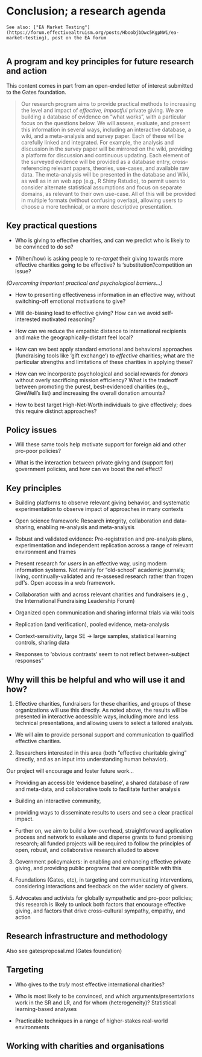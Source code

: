 # Conclusion; a research agenda {#conclusion-agenda}


```block2

See also: ["EA Market Testing"](https://forum.effectivealtruism.org/posts/HboobjbDwc5KgpNWi/ea-market-testing), post on the EA forum
        
``` 


## A program and key principles for future research and action 

<div class="marginnote">
This content comes in part from an open-ended letter of interest submitted to the Gates foundation.
</div>
 

> Our research program aims to provide practical methods to increasing the level and impact of *effective, impactful* private giving. We are building a database of evidence on "what works", with a particular focus on the questions below. We will assess, evaluate, and present this information in several ways, including an interactive database, a wiki, and a meta-analysis and survey paper. Each of these will be carefully linked and integrated. For example, the analysis and discussion in the survey paper will be mirrored on the wiki, providing a platform for discussion and continuous updating. Each element of the surveyed evidence will be provided as a database entry, cross-referencing relevant papers, theories, use-cases, and available raw data. The meta-analysis will be presented in the database and Wiki, as well as in an web app (e.g., R Shiny Rstudio), to permit users to consider alternate statistical assumptions and focus on separate domains, as relevant to their own use-case. All of this will be provided in multiple formats (without confusing overlap), allowing users to choose a more technical, or a more descriptive presentation.

 
## Key practical questions

- Who is giving to effective charities, and can we predict who is likely to be convinced to do so?

- (When/how) is asking people to *re-target* their giving towards more effective charities going to be effective?  Is 'substitution'/competition an issue?

*(Overcoming important practical and psychological barriers...)*

- How to presenting effectiveness information in an effective way, without switching-off emotional motivations to give?

- Will de-biasing lead to effective giving? How can we avoid self-interested motivated reasoning?

- How can we reduce the empathic distance to international recipients and make the geographically-distant feel local?

- How can we best apply standard emotional and behavioral approaches (fundraising tools like 'gift exchange')  to *effective* charities; what are the particular strengths and limitations of these charities in applying these?

- How can we incorporate psychological and social rewards for *donors* without overly sacrificing mission efficiency? What is the tradeoff between promoting the purest, best-evidenced charities (e.g., GiveWell's list) and increasing the overall donation amounts?

- How to best target High-Net-Worth individuals to give effectively; does this require distinct approaches?

## Policy issues

- Will these same tools help motivate support for foreign aid and other pro-poor policies? 

- What is the interaction between private giving and (support for) government policies, and how can we boost the *net* effect?

## Key principles

- Building platforms to observe relevant giving behavior, and systematic experimentation to observe impact of approaches in many contexts

- Open science framework: Research integrity, collaboration and data-sharing, enabling re-analysis and meta-analysis

- Robust and validated evidence: Pre-registration and pre-analysis plans, experimentation and independent replication across a range of relevant environment and frames

- Present research for *users* in an effective way, using modern information systems. Not mainly for "old-school" academic journals; living, continually-validated and re-assesed research rather than frozen pdf's. Open access in a web framework.

- Collaboration with and across relevant charities and fundraisers (e.g., the International Fundraising Leadership Forum)

- Organized open communication and sharing informal trials via wiki tools

- Replication (and verification), pooled evidence, meta-analysis

- Context-sensitivity, large SE $\rightarrow$ large samples, statistical learning controls, sharing data

- Responses to 'obvious contrasts' seem to not reflect between-subject responses"



## Why will this be helpful and who will use it and how?

1. Effective charities, fundraisers for these charities, and groups of these organizations will use this directly. As noted above, the results will be presented in interactive accessible ways, including more and less technical presentations, and allowing users to select a tailored analysis.

- We will aim to provide personal support and communication to qualified effective charities.

2.  Researchers interested in this area (both "effective charitable giving" directly, and as an input into understanding human behavior).

Our project will encourage and foster future work...

- Providing an accessible 'evidence baseline', a shared database of raw and meta-data, and collaborative tools to facilitate further analysis

- Building an interactive community,

- providing ways to disseminate results to users and see a clear practical impact.

- Further on, we aim to build a low-overhead, straightforward application process and  network to evaluate and disperse grants to fund promising research; all funded projects will be required to follow the principles of open, robust, and collaborative research alluded to above

3. Government policymakers: in enabling and enhancing effective private giving, and providing public programs that are compatible with this

4. Foundations (Gates, etc), in targeting and communicating interventions, considering interactions and feedback on the wider society of givers.

5. Advocates and activists for globally sympathetic and pro-poor policies; this research is likely to unlock both factors that encourage effective giving, and factors that drive cross-cultural sympathy, empathy, and action



## Research infrastructure and methodology


<div class="marginnote">
 Also see gatesproposal.md (Gates foundation)
</div>


## Targeting 
- Who gives to the *truly* most effective international charities?

- Who is most likely to be convinced, and which arguments/presentations work in the SR and LR, and for whom (heterogeneity)?
     Statistical learning-based analyses
     
     
- Practicable techniques in a range of higher-stakes real-world environments

## Working with charities and organisations

<!-- "Charities infrequently conduct rigorous evaluations of their impact, and they often
treat impact evidence as proprietary" -->

\


